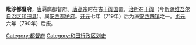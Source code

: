 '''毗沙都督府'''，[[唐朝|唐]]羁縻都督府。[[唐高宗|唐高宗]]时在古[[于阗国|于阗国]]置，[[治所|治所]]在[[于阗|于阗]]（今[[新疆维吾尔自治区|新疆维吾尔自治区]][[和田县|和田县]]）。属[[安西都护府|安西都护府]]。[[开元|开元]]七年（719年）后为唐[[安西四镇|安西四镇]]之一。[[貞元_(唐朝)|贞元]]六年（790年）后废。 

{{唐朝行政区划小作品}}
[[Category:都督府|Category:都督府]]
[[Category:和田行政区划史|Category:和田行政区划史]]